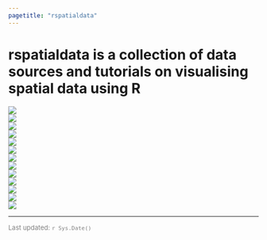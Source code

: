 ```yaml
---
pagetitle: "rspatialdata"
---
```


# **rspatialdata** is a collection of data sources and tutorials on visualising spatial data using R

<div class="icon-grid">
  <div class="row">
  <div class="col-sm-1"></div>
  <div class="col-sm-2">
  <a href="admin_boundaries.html"><img src="images/admin_boundaries.jpg"></a>
  </div>
  <div class="col-sm-2">
  <a href="osm.html"><img src="images/osm.jpg"></a>
  </div>
  <div class="col-sm-2">
  <a href="population.html"><img src="images/population.jpg"></a>
  </div>
  <div class="col-sm-2">
  <a href="elevation.html"><img src="images/elevation.jpg"></a>
  </div>
  <div class="col-sm-2">
  <a href="temperature.html"><img src="images/temperature.jpg"></a>
  </div>
  <div class="col-sm-1"></div>
  </div>
  <div class="row">
  <div class="col-sm-1"></div>
  <div class="col-sm-2">
  <a href="rainfall.html"><img src="images/rainfall.jpg"></a>
  </div>
  <div class="col-sm-2">
  <a href="humidity.html"><img src="images/humidity.jpg"></a>
  </div>
  <div class="col-sm-2">
  <a href="vegetation.html"><img src="images/vegetation.jpg"></a>
  </div>
  <div class="col-sm-2">
  <a href="land_cover.html"><img src="images/land_cover.jpg"></a>
  </div>
  <div class="col-sm-2">
  <a href="dhs-data.html"><img src="images/dhs.jpg"></a>
  </div>
  <div class="col-sm-1"></div>
  </div>
  <div class="row">
  <div class="col-sm-3"></div>
  <div class="col-sm-2">
  <a href="malaria.html"><img src="images/malaria.jpg"></a>
  </div>
  <div class="col-sm-2">
  <a href="air_pollution.html"><img src="images/air_pollution.jpg"></a>
  </div>
  <div class="col-sm-2">
  <a href="species_occurrence.html"><img src="images/species_occurrence.jpg"></a>
  </div>
  <div class="col-sm-3"></div>
  </div>
</div>


---

<p style ="color:grey; font-size: 13px;">Last updated: `r Sys.Date()`</p>
